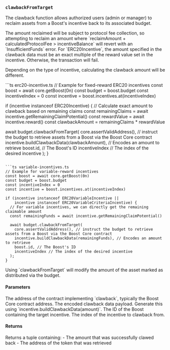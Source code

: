 ### `clawbackFromTarget`

The clawback function allows authorized users (admin or manager) to reclaim assets from a Boost's incentive back to its associated budget. 

<Info>
  The amount reclaimed will be subject to protocol fee collection, so attempting to reclaim an amount where `reclaimAmount + calculatedProtocolFee > incentiveBalance` will revert with an `InsufficientFunds` error.
</Info>

<Warning>
  For `ERC20Incentive`, the amount specified in the clawback data must be an exact multiple of the reward value set in the incentive. Otherwise, the transaction will fail.
</Warning>

Depending on the type of incentive, calculating the clawback amount will be different.

<CodeGroup>
```ts erc20-incentive.ts
// Example for fixed-reward ERC20 incentives
const boost = await core.getBoost(0n)
const budget = boost.budget
const incentiveIndex = 0
const incentive = boost.incentives.at(incentiveIndex)

if (incentive instanceof ERC20Incentive) {
  // Calculate exact amount to clawback based on remaining claims
  const remainingClaims = await incentive.getRemainingClaimPotential()
  const rewardValue = await incentive.reward()
  const clawbackAmount = remainingClaims * rewardValue

  await budget.clawbackFromTarget(
    core.assertValidAddress(), // instruct the budget to retrieve assets from a Boost via the Boost Core contract
    incentive.buildClawbackData(clawbackAmount), // Encodes an amount to retrieve
    boost.id, // The Boost's ID
    incentiveIndex // The index of the desired incentive
  );
}
```

```ts variable-incentives.ts
// Example for variable-reward incentives
const boost = await core.getBoost(0n)
const budget = boost.budget
const incentiveIndex = 0
const incentive = boost.incentives.at(incentiveIndex)

if (incentive instanceof ERC20VariableIncentive ||
    incentive instanceof ERC20VariableCriteriaIncentive) {
  // For variable incentives, we can directly get the remaining claimable amount
  const remainingFunds = await incentive.getRemainingClaimPotential()

  await budget.clawbackFromTarget(
    core.assertValidAddress(), // instruct the budget to retrieve assets from a Boost via the Boost Core contract
    incentive.buildClawbackData(remainingFunds), // Encodes an amount to retrieve
    boost.id, // The Boost's ID
    incentiveIndex // The index of the desired incentive
  );
}
```
</CodeGroup>

<Tip>
  Using `clawbackFromTarget` will modify the amount of the asset marked as distributed via the budget.
</Tip>

#### Parameters

<ParamField path="target" type="address" required>
  The address of the contract implementing `clawback`, typically the Boost Core contract address.
</ParamField>

<ParamField path="data" type="Hex" required>
  The encoded clawback data payload. Generate this using `incentive.buildClawbackData(amount)`.
</ParamField>

<ParamField path="boostId" type="bigint | number" required>
  The ID of the Boost containing the target incentive.
</ParamField>

<ParamField path="incentiveId" type="bigint | number" required>
  The index of the incentive to clawback from.
</ParamField>

<WriteParams />

#### Returns

<ResponseField name="Promise<[amount, Address]>" type="Promise<[amount, Address]>">
  Returns a tuple containing:
  - The amount that was successfully clawed back
  - The address of the token that was retrieved
</ResponseField>
